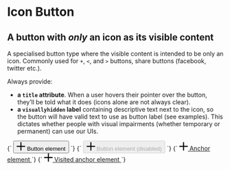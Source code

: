 
<Meta title="Objects/Button--icon" />

# Icon Button

## A button with _only_ an icon as its visible content

A specialised button type where the visible content is intended to be only an icon. Commonly used for `+`, `<`, and `>` buttons, share buttons (facebook, twitter etc.).

Always provide:

- **a `title` attribute**. When a user hovers their pointer over the button, they’ll be told what it does (icons alone are not always clear).
- **a `visuallyhidden` label** containing descriptive text next to the icon, so the button will have valid text to use as button label (see examples). This dictates whether people with visual impairments (whether temporary or permanent) can use our UIs.

<Canvas>
  <Story name="Button element">
    {`
      <button class="o-button o-button--icon" title="Button element">
        <svg class="o-icon" viewBox="0 0 100 100" width="20" height="20" xmlns="http://www.w3.org/2000/svg">
          <path d="m55.94 1.03v43h43v12h-43v43h-12v-43h-43v-12h43v-43z" fill-rule="evenodd"/>
        </svg>
        <span class="u-visuallyhidden">Button element</span>
      </button>
    `}
  </Story>
  <Story name="Button element (disabled)">
    {`
      <button disabled class="o-button o-button--icon" title="Button element (disabled)">
        <svg class="o-icon" viewBox="0 0 100 100" width="20" height="20" xmlns="http://www.w3.org/2000/svg">
          <path d="m55.94 1.03v43h43v12h-43v43h-12v-43h-43v-12h43v-43z" fill-rule="evenodd"/>
        </svg>
        <span class="u-visuallyhidden">Button element (disabled)</span>
      </button>
    `}
  </Story>
  <Story name="Anchor element as button">
    {`
      <a href="#" class="o-button o-button--icon" title="Anchor element">
        <svg class="o-icon" viewBox="0 0 100 100" width="20" height="20" xmlns="http://www.w3.org/2000/svg">
          <path d="m55.94 1.03v43h43v12h-43v43h-12v-43h-43v-12h43v-43z" fill-rule="evenodd"/>
        </svg>
        <span class="u-visuallyhidden">Anchor element</span>
      </a>
    `}
  </Story>
  <Story name="Anchor element as button (visited)">
    {`
      <a href="#" class="o-button o-button--icon" title="Anchor element (visited)">
        <svg class="o-icon" viewBox="0 0 100 100" width="20" height="20" xmlns="http://www.w3.org/2000/svg">
          <path d="m55.94 1.03v43h43v12h-43v43h-12v-43h-43v-12h43v-43z" fill-rule="evenodd"/>
        </svg>
        <span class="u-visuallyhidden">Visited anchor element</span>
      </a>
    `}
  </Story>
</Canvas>
